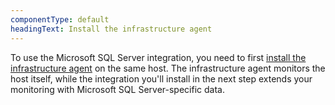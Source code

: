 ```yaml
---
componentType: default
headingText: Install the infrastructure agent
---
```


To use the Microsoft SQL Server integration, you need to first [install the infrastructure agent](/docs/infrastructure/install-infrastructure-agent/get-started/install-infrastructure-agent-new-relic/) on the same host. The infrastructure agent monitors the host itself, while the integration you'll install in the next step extends your monitoring with Microsoft SQL Server-specific data.
